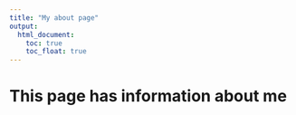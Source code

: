 ```yaml
---
title: "My about page"
output: 
  html_document:
    toc: true
    toc_float: true
---
```

# This page has information about me 